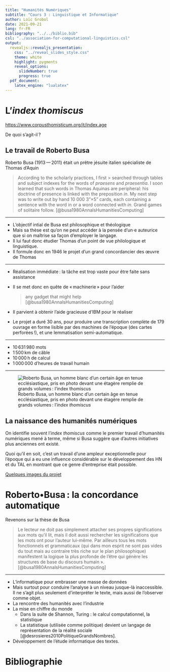 ```yaml
---
title: "Humanités Numériques"
subtitle: "Cours 3 : Linguistique et Informatique"
author: Loïc Grobol
date: 2021-09-21
lang: fr-FR
bibliography: "../../biblio.bib"
csl: "../association-for-computational-linguistics.csl"
output:
  revealjs::revealjs_presentation:
    css: "../reveal_slides_style.css"
    theme: white
    highlight: pygments
    reveal_options:
      slideNumber: true
      progress: true
  pdf_document:
    latex_engine: "lualatex"
---
```


[comment]: <> "LTeX: language=fr"

# L'*index thomiscus*

<https://www.corpusthomisticum.org/it/index.age>

De quoi s'agit-il ?

## Le travail de Roberto Busa

Roberto Busa (1913 — 2011) était un prêtre jésuite italien spécialiste de Thomas d'Aquin

[comment]: <> "LTeX: language=en"

> According to the scholarly practices, I first > searched through tables and subject indexes for
> the words of *praesens* and *praesentia*. I soon learned that such words in Thomas
> Aquinas are peripheral: his doctrine of presence is linked with the preposition *in*. My next step
> was to write out by hand 10 000 3"×5" cards, each containing a sentence with the word in or a word
> connected with *in*. Grand games of solitaire follow.  [@busa1980AnnalsHumanitiesComputing]

[comment]: <> "LTeX: language=fr"

---

- L'objectif intial de Busa est philosophique et théologique
- Mais sa thèse est qu'on ne peut accéder à la pensée d'un⋅e auteurice que si on maîtrise sa façon
  d'employer le langage.
- Il lui faut donc étudier Thomas d'un point de vue philologique et linguistique.
- Il formule donc en 1946 le projet d'un grand concordancier des œuvre de Thomas

---

- Réalisation immédiate : la tâche est trop vaste pour être faite sans assistance
- Il se met donc en quête de « machinerie » pour l'aider

  > any gadget that might help [@busa1980AnnalsHumanitiesComputing]
- Il parvient à obtenir l'aide gracieuse d'IBM pour le réaliser
- Le projet a duré 30 ans, pour produire une transcription complète de 179 ouvrage en forme lisible
  par des machines de l'époque (des cartes perforées !), et une lemmatisation semi-automatique.

---

- 10 631 980 mots
- 1 500 km de câble
- 10 000 h de calcul
- 1 000 000 d'heures de travail humain

---

<div style= "float:center;position:relative;">
![Roberto Busa, un homme blanc d'un certain âge en tenue ecclésiastique, pris en photo devant une étagère remplie de grands volumes : l'*index thomiscus*](pics/Roberto_busa_e_index_thomisticus.jpg)
</div>


## La naissance des humanités numériques

On identifie souvent l'*index thomiscus* comme le premier travail d'humanités numériques mené à
terme, même si Busa suggère que d'autres initiatives plus anciennes ont existé.

Quoi qu'il en soit, c'est un travail d'une ampleur exceptionnelle pour l'époque qui a eu une
influence considérable sur le développement des HN et du TAL en montrant que ce genre d'entreprise
était possible.

[Quelques images du projet](http://melissaterras.blogspot.com/2013/10/for-ada-lovelace-day-father-busas.html)

# Roberto•Busa : la concordance automatique

Revenons sur la thèse de Busa

> Le lecteur ne doit pas simplement attacher ses propres significations aux mots
> qu’il lit, mais il doit aussi rechercher les significations que les mots ont pour
> l’auteur lui-même. Par ailleurs tous les mots fonctionnels et grammaticaux (qui
> dans mon esprit ne sont pas vides du tout mais au contraire très riche sur le
> plan philosophique) manifestent la logique la plus profonde de l’être qui génère
> les structures de base du discours humain ». [@busa1980AnnalsHumanitiesComputing]

---

- L’informatique pour embrasser une masse de données
- Mais surtout pour conduire l’analyse à un niveau jusque-là inaccessible. Il ne s’agit plus
  seulement d’interpréter le texte, mais aussi de l’observer comme objet.
- La rencontre des humanités avec l’industrie
- La mise en chiffre du monde
  - Dans la suite de Shannon, Turing : le calcul computationnel, la statistique
  - La statistique (utilisée comme politique) devient un langage de représentation de la réalité
    sociale [@desrosieres2010PolitiqueGrandsNombres].
- Développement de l’étude informatique des textes.


# Bibliographie

::: {#refs}
:::
